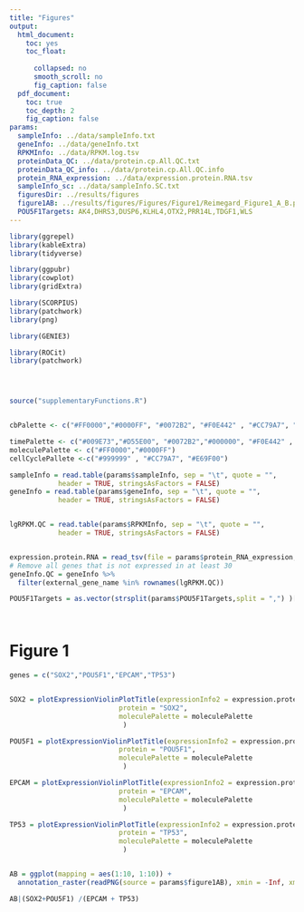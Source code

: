 ```yaml
---
title: "Figures"
output:
  html_document:
    toc: yes
    toc_float:
      
      collapsed: no
      smooth_scroll: no
      fig_caption: false
  pdf_document:
    toc: true
    toc_depth: 2
    fig_caption: false
params:
  sampleInfo: ../data/sampleInfo.txt
  geneInfo: ../data/geneInfo.txt
  RPKMInfo: ../data/RPKM.log.tsv
  proteinData_QC: ../data/protein.cp.All.QC.txt
  proteinData_QC_info: ../data/protein.cp.All.QC.info
  protein_RNA_expression: ../data/expression.protein.RNA.tsv
  sampleInfo_sc: ../data/sampleInfo.SC.txt
  figuresDir: ../results/figures
  figure1AB: ../results/figures/Figures/Figure1/Reimegard_Figure1_A_B.png
  POU5F1Targets: AK4,DHRS3,DUSP6,KLHL4,OTX2,PRR14L,TDGF1,WLS
---
```


````r

library(ggrepel)
library(kableExtra)
library(tidyverse)

library(ggpubr)
library(cowplot) 
library(gridExtra)

library(SCORPIUS)
library(patchwork)
library(png)

library(GENIE3)

library(ROCit)
library(patchwork)




source("supplementaryFunctions.R")


cbPalette <- c("#FF0000","#0000FF", "#0072B2", "#F0E442" , "#CC79A7", "#999999", "#E69F00", "#56B4E9")

timePalette <- c("#009E73","#D55E00", "#0072B2","#000000", "#F0E442" , "#CC79A7", "#E69F00", "#56B4E9")
moleculePalette <- c("#FF0000","#0000FF")
cellCyclePallete <-c("#999999" , "#CC79A7", "#E69F00")

````


```r


sampleInfo = read.table(params$sampleInfo, sep = "\t", quote = "",
            header = TRUE, stringsAsFactors = FALSE)
geneInfo = read.table(params$geneInfo, sep = "\t", quote = "",
            header = TRUE, stringsAsFactors = FALSE)


lgRPKM.QC = read.table(params$RPKMInfo, sep = "\t", quote = "",
            header = TRUE, stringsAsFactors = FALSE)


expression.protein.RNA = read_tsv(file = params$protein_RNA_expression, col_names = T)
# Remove all genes that is not expressed in at least 30
geneInfo.QC = geneInfo %>% 
  filter(external_gene_name %in% rownames(lgRPKM.QC))

POU5F1Targets = as.vector(strsplit(params$POU5F1Targets,split = ",") )[[1]]




```
# Figure 1



```r
genes = c("SOX2","POU5F1","EPCAM","TP53")


SOX2 = plotExpressionViolinPlotTitle(expressionInfo2 = expression.protein.RNA, 
                           protein = "SOX2",
                           moleculePalette = moleculePalette
                            )

POU5F1 = plotExpressionViolinPlotTitle(expressionInfo2 = expression.protein.RNA, 
                           protein = "POU5F1",
                           moleculePalette = moleculePalette
                            )

EPCAM = plotExpressionViolinPlotTitle(expressionInfo2 = expression.protein.RNA, 
                           protein = "EPCAM",
                           moleculePalette = moleculePalette
                            )

TP53 = plotExpressionViolinPlotTitle(expressionInfo2 = expression.protein.RNA, 
                           protein = "TP53",
                           moleculePalette = moleculePalette
                            )


AB = ggplot(mapping = aes(1:10, 1:10)) +
  annotation_raster(readPNG(source = params$figure1AB), xmin = -Inf, xmax = Inf, ymin = -Inf, ymax = Inf) 
```

```r

AB|(SOX2+POU5F1) /(EPCAM + TP53)


```




